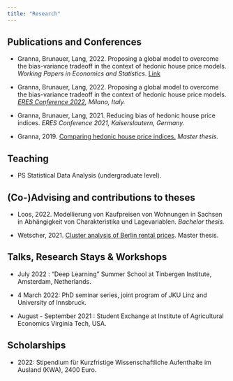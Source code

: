 ```yaml
---
title: "Research"
---
```


## Publications and Conferences

-   Granna, Brunauer, Lang, 2022. Proposing a global model to overcome the bias-variance tradeoff in the context of hedonic house price models. *Working Papers in Economics and Statistics*. [Link](https://econpapers.repec.org/paper/innwpaper/2022-12.htm)

-   Granna, Brunauer, Lang, 2022. Proposing a global model to overcome the bias-variance tradeoff in the context of hedonic house price models. [*ERES Conference 2022*](https://2022.eres.org/i)*, Milano, Italy.*

-   Granna, Brunauer, Lang, 2021. Reducing bias of hedonic house price indices. *ERES Conference 2021, Kaiserslautern, Germany.*

-   Granna, 2019. [Comparing hedonic house price indices.](https://diglib.uibk.ac.at/ulbtirolhslimit/content/titleinfo/3613547) *Master thesis.*

## Teaching

-   PS Statistical Data Analysis (undergraduate level).

## (Co-)Advising and contributions to theses

-   Loos, 2022. Modellierung von Kaufpreisen von Wohnungen in Sachsen in Abhängigkeit von Charakteristika und Lagevariablen. *Bachelor thesis.*

-   Wetscher, 2021. [Cluster analysis of Berlin rental prices](https://diglib.uibk.ac.at/ulbtirolhslimit/content/titleinfo/5848318). Master thesis.

## Talks, Research Stays & Workshops

-   July 2022 : "Deep Learning" Summer School at Tinbergen Institute, Amsterdam, Netherlands.

-   4 March 2022: PhD seminar series, joint program of JKU Linz and University of Innsbruck.

-   August - September 2021 : Student Exchange at Institute of Agricultural Economics Virginia Tech, USA.

## Scholarships

-   2022: Stipendium für Kurzfristige Wissenschaftliche Aufenthalte im Ausland (KWA), 2400 Euro.

